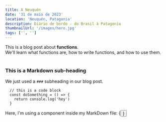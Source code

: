 ```yaml
---
title: A Neuquén
date: '31 de maio de 2023'
location: 'Neuquén, Patagonia'
description: Diário de bordo - do Brasil à Patagonia
thumbnailUrl: '/images/hero.jpg'
tags: ['', '']
---
```


<div>
  This is a blog post about <strong>functions</strong>. <br/>
  We'll learn what functions are, how to write functions, and how to use them.
</div>

<br/>

### This is a Markdown sub-heading
We just used a `###` subheading in our blog post.

```
  // this is a code block
  const doSomething = () => {
    return console.log('hey')
  }
```

<div>Here, I'm using a component inside my MarkDown file: {<Button text={"Click me"}/>}</div>
